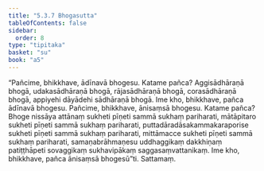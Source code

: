 ```yaml
---
title: "5.3.7 Bhogasutta"
tableOfContents: false
sidebar:
  order: 8
type: "tipitaka"
basket: "su"
book: "a5"
---
```



<DynamicBreadcrumb />

<Division number="227" book="a5">

<Paragraph number="1274" book="a5">
“Pañcime, bhikkhave, ādīnavā bhogesu. Katame pañca? Aggisādhāraṇā bhogā, udakasādhāraṇā bhogā, rājasādhāraṇā bhogā, corasādhāraṇā bhogā, appiyehi dāyādehi sādhāraṇā bhogā. Ime kho, bhikkhave, pañca ādīnavā bhogesu.
</Paragraph>

<Paragraph number="1275" book="a5">
Pañcime, bhikkhave, ānisaṃsā bhogesu. Katame pañca? Bhoge nissāya attānaṃ sukheti pīṇeti sammā sukhaṃ pariharati, mātāpitaro sukheti pīṇeti sammā sukhaṃ pariharati, puttadāradāsakammakaraporise sukheti pīṇeti sammā sukhaṃ pariharati, mittāmacce sukheti pīṇeti sammā sukhaṃ pariharati, samaṇabrāhmaṇesu uddhaggikaṃ dakkhiṇaṃ patiṭṭhāpeti sovaggikaṃ sukhavipākaṃ saggasaṃvattanikaṃ. Ime kho, bhikkhave, pañca ānisaṃsā bhogesū”ti.

</Paragraph>
</Division>

<Paragraph number="1276" type="center" book="a5">
Sattamaṃ.
</Paragraph>